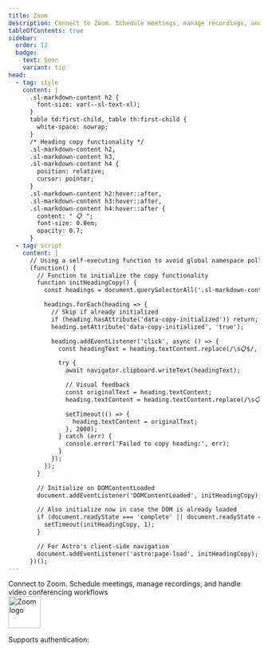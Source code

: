 ```yaml
---
title: Zoom
description: Connect to Zoom. Schedule meetings, manage recordings, and handle video conferencing workflows
tableOfContents: true
sidebar:
  order: 12
  badge:
    text: Soon
    variant: tip
head:
  - tag: style
    content: |
      .sl-markdown-content h2 {
        font-size: var(--sl-text-xl);
      }
      table td:first-child, table th:first-child {
        white-space: nowrap;
      }
      /* Heading copy functionality */
      .sl-markdown-content h2,
      .sl-markdown-content h3,
      .sl-markdown-content h4 {
        position: relative;
        cursor: pointer;
      }
      .sl-markdown-content h2:hover::after,
      .sl-markdown-content h3:hover::after,
      .sl-markdown-content h4:hover::after {
        content: " 📋 ";
        font-size: 0.8em;
        opacity: 0.7;
      }
  - tag: script
    content: |
      // Using a self-executing function to avoid global namespace pollution
      (function() {
        // Function to initialize the copy functionality
        function initHeadingCopy() {
          const headings = document.querySelectorAll('.sl-markdown-content h2, .sl-markdown-content h3, .sl-markdown-content h4');

          headings.forEach(heading => {
            // Skip if already initialized
            if (heading.hasAttribute('data-copy-initialized')) return;
            heading.setAttribute('data-copy-initialized', 'true');

            heading.addEventListener('click', async () => {
              const headingText = heading.textContent.replace(/\s📋$/, '').trim();

              try {
                await navigator.clipboard.writeText(headingText);

                // Visual feedback
                const originalText = heading.textContent;
                heading.textContent = heading.textContent.replace(/\s📋$/, '') + ' ✓';

                setTimeout(() => {
                  heading.textContent = originalText;
                }, 2000);
              } catch (err) {
                console.error('Failed to copy heading:', err);
              }
            });
          });
        }

        // Initialize on DOMContentLoaded
        document.addEventListener('DOMContentLoaded', initHeadingCopy);

        // Also initialize now in case the DOM is already loaded
        if (document.readyState === 'complete' || document.readyState === 'interactive') {
          setTimeout(initHeadingCopy, 1);
        }

        // For Astro's client-side navigation
        document.addEventListener('astro:page-load', initHeadingCopy);
      })();
---
```



<div class="grid grid-cols-5 gap-4 items-center">
 <div class="col-span-4">
  Connect to Zoom. Schedule meetings, manage recordings, and handle video conferencing workflows
 </div>
 <div class="flex justify-center">
  <img src="https://cdn.scalekit.cloud/sk-connect/assets/provider-icons/zoom.svg" width="64" height="64" alt="Zoom logo" />
 </div>
</div>

Supports authentication: <Badge text="OAuth 2.0" />

